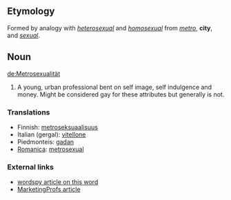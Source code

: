 ==Etymology==
Formed by analogy with ''[[heterosexual]]'' and ''[[homosexual]]'' from ''[[metro]]'', '''city''', and ''[[sexual]]''.

==Noun==
[[de:Metrosexualität]]

# A young, urban professional bent on self image, self indulgence and money.  Might be considered gay for these attributes but generally is not.

===Translations===

*Finnish: [[metroseksuaalisuus]]
*Italian (gergal): [[vitellone]]
*Piedmonteis: [[gadan]]
*[[Romanica]]: [[metrosexual]]

=== External links ===
* [http://www.wordspy.com/words/metrosexual.asp wordspy article on this word]
* [http://www.marketingprofs.com/3/mccasland9.asp MarketingProfs article]